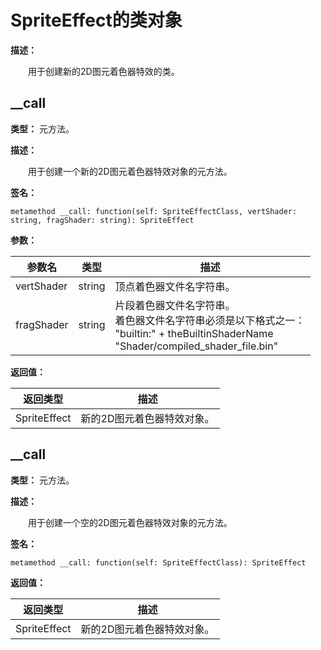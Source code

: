 # SpriteEffect的类对象

**描述：**

&emsp;&emsp;用于创建新的2D图元着色器特效的类。

## __call

**类型：** 元方法。

**描述：**

&emsp;&emsp;用于创建一个新的2D图元着色器特效对象的元方法。

**签名：**
```tl
metamethod __call: function(self: SpriteEffectClass, vertShader: string, fragShader: string): SpriteEffect
```

**参数：**

| 参数名 | 类型 | 描述 |
| --- | --- | --- |
| vertShader | string | 顶点着色器文件名字符串。 |
| fragShader | string | 片段着色器文件名字符串。<br/>着色器文件名字符串必须是以下格式之一：<br/>	"builtin:" + theBuiltinShaderName<br/>	"Shader/compiled_shader_file.bin" |

**返回值：**

| 返回类型 | 描述 |
| --- | --- |
| SpriteEffect | 新的2D图元着色器特效对象。 |

## __call

**类型：** 元方法。

**描述：**

&emsp;&emsp;用于创建一个空的2D图元着色器特效对象的元方法。

**签名：**
```tl
metamethod __call: function(self: SpriteEffectClass): SpriteEffect
```

**返回值：**

| 返回类型 | 描述 |
| --- | --- |
| SpriteEffect | 新的2D图元着色器特效对象。 |
